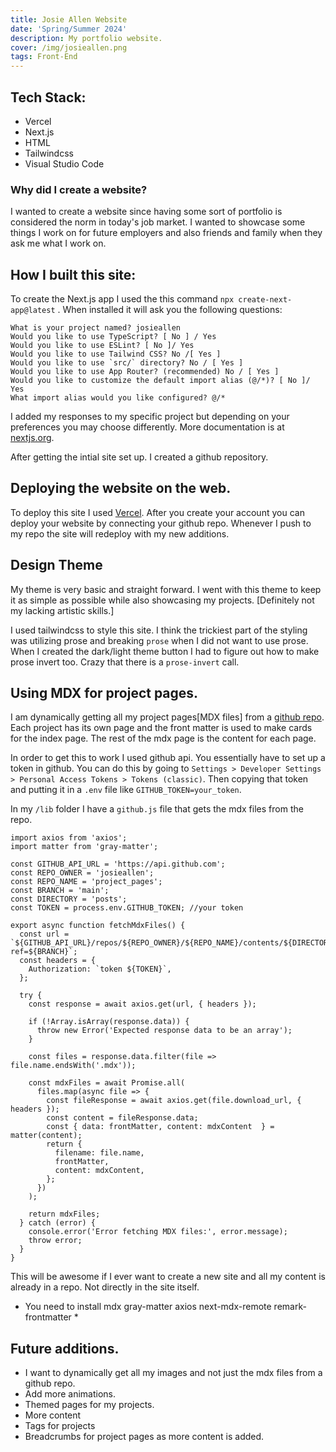 ```yaml
---
title: Josie Allen Website 
date: 'Spring/Summer 2024'
description: My portfolio website. 
cover: /img/josieallen.png
tags: Front-End
---
```


## Tech Stack: 
- Vercel
- Next.js 
- HTML
- Tailwindcss
- Visual Studio Code 

### Why did I create a website? 

I wanted to create a website since having some sort of portfolio is considered the norm 
in today's job market. I wanted to showcase some things I work on for future employers and 
also friends and family when they ask me what I work on. 


## How I built this site: 

To create the Next.js app I used the this command  ```npx create-next-app@latest``` .
When installed it will ask you the following questions: 
```
What is your project named? josieallen
Would you like to use TypeScript? [ No ] / Yes
Would you like to use ESLint? [ No ]/ Yes
Would you like to use Tailwind CSS? No /[ Yes ]
Would you like to use `src/` directory? No / [ Yes ]
Would you like to use App Router? (recommended) No / [ Yes ]
Would you like to customize the default import alias (@/*)? [ No ]/ Yes
What import alias would you like configured? @/*
```

I added my responses to my specific project but depending on your preferences 
you may choose differently. More documentation is at 
[nextjs.org](https://nextjs.org/docs/getting-started/installation "next.js installation").

After getting the intial site set up. I created a github repository. 

## Deploying the website on the web. 

To deploy this site I used [Vercel](https://vercel.com/home " Vercel Website"). After you create 
your account you can deploy your website by connecting your github repo. Whenever I push to my 
repo the site will redeploy with my new additions. 

## Design Theme 

My theme is very basic and straight forward. I went with this theme to keep it as simple as 
possible while also showcasing my projects. [Definitely not my lacking artistic skills.] 

I used tailwindcss to style this site. I think the trickiest part of the styling was utilizing prose 
and breaking ```prose``` when I did not want to use prose. When I created the dark/light theme button 
I had to figure out how to make prose invert too. Crazy that there is a  ```prose-invert``` call. 

## Using MDX for project pages. 

I am dynamically getting all my project pages[MDX files] from a [github repo](https://github.com/sagewaviness/project_pages "my project pages repo"). 
Each project has its own page and the front matter is used to make cards for the index page. 
The rest of the mdx page is the content for each page. 

In order to get this to work I used github api. You essentially have to set up a token in github. 
You can do this by going to `Settings > Developer Settings > Personal Access Tokens > Tokens (classic)`. 
Then copying that token and putting it in a `.env` file like `GITHUB_TOKEN=your_token`. 

In my `/lib` folder I have a `github.js` file that gets the mdx files from the repo. 

```
import axios from 'axios';
import matter from 'gray-matter';

const GITHUB_API_URL = 'https://api.github.com';
const REPO_OWNER = 'josieallen';
const REPO_NAME = 'project_pages';
const BRANCH = 'main'; 
const DIRECTORY = 'posts';
const TOKEN = process.env.GITHUB_TOKEN; //your token

export async function fetchMdxFiles() {
  const url = `${GITHUB_API_URL}/repos/${REPO_OWNER}/${REPO_NAME}/contents/${DIRECTORY}?ref=${BRANCH}`;
  const headers = {
    Authorization: `token ${TOKEN}`,
  };

  try {
    const response = await axios.get(url, { headers });

    if (!Array.isArray(response.data)) {
      throw new Error('Expected response data to be an array');
    }

    const files = response.data.filter(file => file.name.endsWith('.mdx'));

    const mdxFiles = await Promise.all(
      files.map(async file => {
        const fileResponse = await axios.get(file.download_url, { headers });
        const content = fileResponse.data;
        const { data: frontMatter, content: mdxContent  } = matter(content);
        return {
          filename: file.name,
          frontMatter,
          content: mdxContent,
        };
      })
    );

    return mdxFiles;
  } catch (error) {
    console.error('Error fetching MDX files:', error.message);
    throw error;
  }
}
```

This will be awesome if I ever want to create a new site and all my content is already in a repo. Not directly in
the site itself. 

* You need to install mdx gray-matter axios next-mdx-remote remark-frontmatter *

## Future additions. 
- I want to dynamically get all my images and not just the mdx files from a github repo. 
- Add more animations.
- Themed pages for my projects. 
- More content 
- Tags for projects 
- Breadcrumbs for project pages as more content is added.
